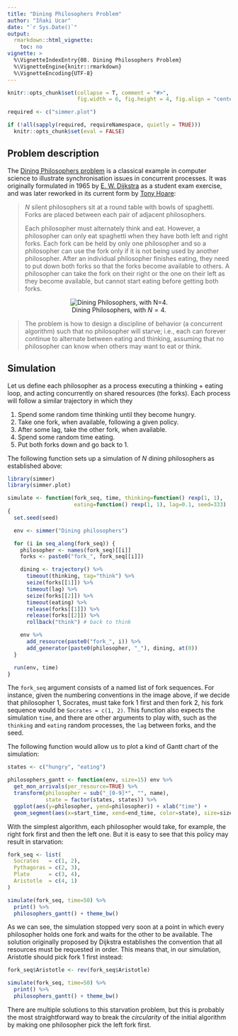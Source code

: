 ```yaml
---
title: "Dining Philosophers Problem"
author: "Iñaki Ucar"
date: "`r Sys.Date()`"
output: 
  rmarkdown::html_vignette:
    toc: no
vignette: >
  %\VignetteIndexEntry{08. Dining Philosophers Problem}
  %\VignetteEngine{knitr::rmarkdown}
  %\VignetteEncoding{UTF-8}
---
```


```r
knitr::opts_chunk$set(collapse = T, comment = "#>", 
                      fig.width = 6, fig.height = 4, fig.align = "center")

required <- c("simmer.plot")

if (!all(sapply(required, requireNamespace, quietly = TRUE)))
  knitr::opts_chunk$set(eval = FALSE)
```

## Problem description

The [Dining Philosophers problem](https://en.wikipedia.org/wiki/Dining_philosophers_problem) is a classical example in computer science to illustrate synchronisation issues in concurrent processes. It was originally formulated in 1965 by [E. W. Dijkstra](https://en.wikipedia.org/wiki/Edsger_W._Dijkstra) as a student exam exercise, and was later reworked in its current form by [Tony Hoare](https://en.wikipedia.org/wiki/Tony_Hoare):

> $N$ silent philosophers sit at a round table with bowls of spaghetti. Forks are placed between each pair of adjacent philosophers. 
>
> Each philosopher must alternately think and eat. However, a philosopher can only eat spaghetti when they have both left and right forks. Each fork can be held by only one philosopher and so a philosopher can use the fork only if it is not being used by another philosopher. After an individual philosopher finishes eating, they need to put down both forks so that the forks become available to others. A philosopher can take the fork on their right or the one on their left as they become available, but cannot start eating before getting both forks.

<div style="text-align:center">

![Dining Philosophers, with $N=4$.](includes/philosophers.png)

</div>

> The problem is how to design a discipline of behavior (a concurrent algorithm) such that no philosopher will starve; i.e., each can forever continue to alternate between eating and thinking, assuming that no philosopher can know when others may want to eat or think.

## Simulation

Let us define each philosopher as a process executing a thinking + eating loop, and acting concurrently on shared resources (the forks). Each process will follow a similar trajectory in which they

1. Spend some random time thinking until they become hungry.
2. Take one fork, when available, following a given policy.
3. After some lag, take the other fork, when available.
4. Spend some random time eating.
5. Put both forks down and go back to 1.

The following function sets up a simulation of $N$ dining philosophers as established above:

```r
library(simmer)
library(simmer.plot)

simulate <- function(fork_seq, time, thinking=function() rexp(1, 1),
                     eating=function() rexp(1, 1), lag=0.1, seed=333)
{
  set.seed(seed)

  env <- simmer("Dining philosophers")

  for (i in seq_along(fork_seq)) {
    philosopher <- names(fork_seq)[[i]]
    forks <- paste0("fork_", fork_seq[[i]])

    dining <- trajectory() %>%
      timeout(thinking, tag="think") %>%
      seize(forks[[1]]) %>%
      timeout(lag) %>%
      seize(forks[[2]]) %>%
      timeout(eating) %>%
      release(forks[[1]]) %>%
      release(forks[[2]]) %>%
      rollback("think") # back to think

    env %>%
      add_resource(paste0("fork_", i)) %>%
      add_generator(paste0(philosopher, "_"), dining, at(0))
  }

  run(env, time)
}
```

The `fork_seq` argument consists of a named list of fork sequences. For instance, given the numbering conventions in the image above, if we decide that philosopher 1, Socrates, must take fork 1 first and then fork 2, his fork sequence would be `Socrates = c(1, 2)`. This function also expects the simulation `time`, and there are other arguments to play with, such as the `thinking` and `eating` random processes, the `lag` between forks, and the seed.

The following function would allow us to plot a kind of Gantt chart of the simulation:

```r
states <- c("hungry", "eating")

philosophers_gantt <- function(env, size=15) env %>%
  get_mon_arrivals(per_resource=TRUE) %>%
  transform(philosopher = sub("_[0-9]*", "", name),
            state = factor(states, states)) %>%
  ggplot(aes(y=philosopher, yend=philosopher)) + xlab("time") +
  geom_segment(aes(x=start_time, xend=end_time, color=state), size=size)
```

With the simplest algorithm, each philosopher would take, for example, the right fork first and then the left one. But it is easy to see that this policy may result in starvation:

```r
fork_seq <- list(
  Socrates   = c(1, 2),
  Pythagoras = c(2, 3),
  Plato      = c(3, 4),
  Aristotle  = c(4, 1)
)

simulate(fork_seq, time=50) %>%
  print() %>%
  philosophers_gantt() + theme_bw()
```

As we can see, the simulation stopped very soon at a point in which every philosopher holds one fork and waits for the other to be available. The solution originally proposed by Dijkstra establishes the convention that all resources must be requested in order. This means that, in our simulation, Aristotle should pick fork 1 first instead:

```r
fork_seq$Aristotle <- rev(fork_seq$Aristotle)

simulate(fork_seq, time=50) %>%
  print() %>%
  philosophers_gantt() + theme_bw()
```

There are multiple solutions to this starvation problem, but this is probably the most straightforward way to break the *circularity* of the initial algorithm by making one philosopher pick the left fork first.

